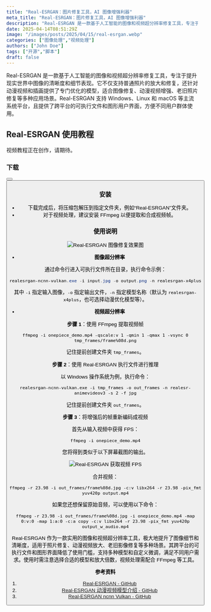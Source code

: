 ```yaml
---
title: "Real-ESRGAN：图片修复工具，AI 图像增强利器"
meta_title: "Real-ESRGAN：图片修复工具，AI 图像增强利器"
description: "Real-ESRGAN 是一款基于人工智能的图像和视频超分辨率修复工具，专注于提升现实世界中图像的清晰度和细节表现。它不仅支持普通照片的放大和修复，还针对动漫视频和插画提供了专门优化的模型，适合图像修复、动漫视频增强、老旧照片修复等多种应用场景。Real-ESRGAN 支持 Windows、Linux 和 macOS 等主流系统平台，且提供了跨平台的可执行文件和图形用户界面，方便不同用户群体使用。"
date: 2025-04-14T08:51:29Z
image: "/images/posts/2025/04/15/real-esrgan.webp"
categories: ["图像处理","视频处理"]
authors: ["John Doe"]
tags: ["开源","脚本"]
draft: false
---
```


Real-ESRGAN 是一款基于人工智能的图像和视频超分辨率修复工具，专注于提升现实世界中图像的清晰度和细节表现。它不仅支持普通照片的放大和修复，还针对动漫视频和插画提供了专门优化的模型，适合图像修复、动漫视频增强、老旧照片修复等多种应用场景。Real-ESRGAN 支持 Windows、Linux 和 macOS 等主流系统平台，且提供了跨平台的可执行文件和图形用户界面，方便不同用户群体使用。

## Real-ESRGAN 使用教程

<Notice type="note">视频教程正在创作，请期待。</Notice>

### 下载

<Button label="Real-ESRGAN 下载" link="https://github.com/xinntao/Real-ESRGAN/releases/tag/v0.2.5.0" style="solid" />
<Button label="FFmpeg 下载" link="https://ffmpeg.org/download.html" style="solid" />

### 安装

- 下载完成后，将压缩包解压到指定文件夹，例如“Real-ESRGAN”文件夹。
- 对于视频处理，建议安装 FFmpeg 以便提取和合成视频帧。

### 使用说明

<Image
   src="/images/posts/2025/04/15/real-esrgan-rendering.webp"
   alt="Real-ESRGAN 图像修复效果图"
/>

- **图像超分辨率**

通过命令行进入可执行文件所在目录，执行命令示例：

```powershell
realesrgan-ncnn-vulkan.exe -i input.jpg -o output.png -n realesrgan-x4plus
```

其中 `-i` 指定输入图像，`-o` 指定输出文件，`-n` 指定模型名称（默认为 `realesrgan-x4plus`，也可选择动漫优化模型等）。

- **视频超分辨率**

**步骤 1**：使用 FFmpeg 提取视频帧

```
ffmpeg -i onepiece_demo.mp4 -qscale:v 1 -qmin 1 -qmax 1 -vsync 0 tmp_frames/frame%08d.png
```

记住提前创建文件夹 `tmp_frames`。

**步骤 2**：使用 Real-ESRGAN 执行文件进行推理

以 Windows 操作系统为例，执行命令：

```
realesrgan-ncnn-vulkan.exe -i tmp_frames -o out_frames -n realesr-animevideov3 -s 2 -f jpg
```

记住提前创建文件夹 `out_frames`。

**步骤 3**：将增强后的帧重新编码成视频

首先从输入视频中获得 FPS：

```
ffmpeg -i onepiece_demo.mp4
```

您将得到类似于以下屏幕截图的输出。

<Image 
   src="/images/posts/2025/04/15/real-esrgan-fps.webp"
   alt="Real-ESRGAN 获取视频 FPS"
/>

合并视频：

```
ffmpeg -r 23.98 -i out_frames/frame%08d.jpg -c:v libx264 -r 23.98 -pix_fmt yuv420p output.mp4
```

如果您还想保留原始音频，可以使用以下命令：

```
ffmpeg -r 23.98 -i out_frames/frame%08d.jpg -i onepiece_demo.mp4 -map 0:v:0 -map 1:a:0 -c:a copy -c:v libx264 -r 23.98 -pix_fmt yuv420p output_w_audio.mp4
```

Real-ESRGAN 作为一款实用的图像和视频超分辨率工具，极大地提升了图像细节和清晰度，适用于照片修复、动漫视频放大、老旧影像修复等多种场景。其跨平台的可执行文件和图形界面降低了使用门槛，支持多种模型和自定义微调，满足不同用户需求。使用时需注意选择合适的模型和放大倍数，视频处理需配合 FFmpeg 等工具。

**参考资料**

1. [Real-ESRGAN - GitHub][1]
2. [Real-ESRGAN 动漫视频模型介绍 - GitHub][2]
3. [Real-ESRGAN ncnn Vulkan - GitHub][3]

[1]: https://github.com/xinntao/Real-ESRGAN/blob/master/README_CN.md
[2]: https://github.com/xinntao/Real-ESRGAN/blob/master/docs/anime_video_model.md
[3]: https://github.com/xinntao/Real-ESRGAN-ncnn-vulkan